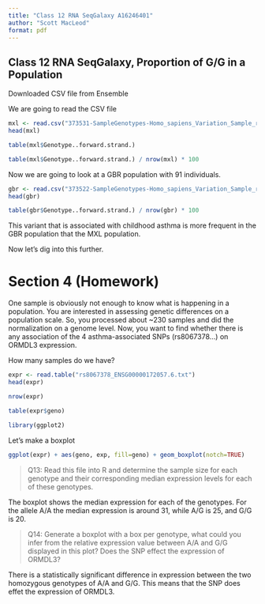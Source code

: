 ```yaml
---
title: "Class 12 RNA SeqGalaxy A16246401"
author: "Scott MacLeod"
format: pdf
---
```


## Class 12 RNA SeqGalaxy, Proportion of G/G in a Population

Downloaded CSV file from Ensemble

We are going to read the CSV file

```r
mxl <- read.csv("373531-SampleGenotypes-Homo_sapiens_Variation_Sample_rs8067378.csv")
head(mxl)
```

```r
table(mxl$Genotype..forward.strand.)
```

```r
table(mxl$Genotype..forward.strand.) / nrow(mxl) * 100
```


Now we are going to look at a GBR population with 91 individuals.

```r
gbr <- read.csv("373522-SampleGenotypes-Homo_sapiens_Variation_Sample_rs8067378.csv")
head(gbr)
```
```r
table(gbr$Genotype..forward.strand.) / nrow(gbr) * 100
```

This variant that is associated with childhood asthma is more frequent in the GBR population that the MXL population.

Now let's dig into this further. 



# Section 4 (Homework)

One sample is obviously not enough to know what is happening in a population. You are
interested in assessing genetic differences on a population scale. So, you processed about
~230 samples and did the normalization on a genome level. Now, you want to find whether
there is any association of the 4 asthma-associated SNPs (rs8067378...) on ORMDL3
expression.

How many samples do we have?

```r
expr <- read.table("rs8067378_ENSG00000172057.6.txt")
head(expr)
```

```r
nrow(expr)
```
```r
table(expr$geno)
```

```r
library(ggplot2)
```

Let's make a boxplot

```r
ggplot(expr) + aes(geno, exp, fill=geno) + geom_boxplot(notch=TRUE)
```
>Q13: Read this file into R and determine the sample size for each genotype and their
corresponding median expression levels for each of these genotypes.

The boxplot shows the median expression for each of the genotypes. For the allele A/A the median expression is around 31, while A/G is 25, and G/G is 20. 

>Q14: Generate a boxplot with a box per genotype, what could you infer from the relative
expression value between A/A and G/G displayed in this plot? Does the SNP effect the
expression of ORMDL3?

There is a statistically significant difference in expression between the two homozygous genotypes of A/A and G/G. This means that the SNP does effet the expression of ORMDL3.

